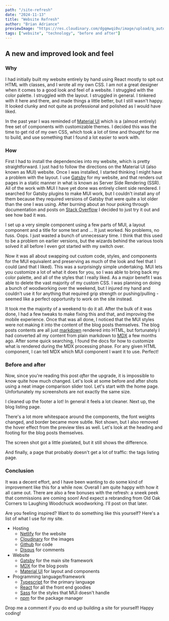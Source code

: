 ---
path: "/site-refresh"
date: "2024-11-13"
title: "Website Refresh"
author: "Brian Adriance"
previewImage: "https://res.cloudinary.com/dgqmwqi0v/image/upload/q_auto,f_auto,w_800/blog-posts/site-refresh/blogpostingnew_fyjmvc"
tags: ["website", "technology", "before and after"]
---


## A new and improved look and feel

### Why

I had initially built my website entirely by hand using React mostly to spit out HTML with classes, and I wrote all my own CSS. I am not
a great designer when it comes to a good look and feel of a website. I struggled with the color palette. I struggled with the layout.
I struggled in general. I tinkered with it here and there, and made things a little better, but I still wasn't happy. It looked clunky
and not quite as professional and polished as I would have liked.

In the past year I was reminded of [Material UI](https://mui.com/material-ui/) which is a (almost entirely) free set of components with customizable themes.
I decided this was the time to get rid of my own CSS, which took a lot of time and thought for me to build, and use something that I found a lot easier
to work with.

### How

First I had to install the dependencies into my website, which is pretty straightforward. I just had to follow the directions on the Material UI (also known as MUI)
website. Once I was installed, I started thinking I might have a problem with the layout. I use [Gatsby](https://www.gatsbyjs.com/) for my website, and that
renders out pages in a static manner in what is known as Server Side Rendering (SSR). All of the work with MUI I have yet done was entirely client side rendered.
I searched for Gatsby plugins to make MUI work, but I couldn't install any of them because they required versions of Gatsby that were quite a lot older than the
one I was using. After burning about an hour poking through documentation and posts on [Stack Overflow](https://stackoverflow.com/) I decided to just try it out and
see how bad it was.

I set up a very simple component using a few parts of MUI, a layout component and a title for some text and ... It just worked. No problems, no fuss. Oops. I just
wasted a bunch of unnecessary time. I think that this used to be a problem on earlier versions, but the wizards behind the various tools solved it all before I
even got started with my switch over.

Now it was all about swapping out custom code, styles, and components for the MUI equivalent and preserving as much of the look and feel that I could (and that I liked).
This was a surprisingly simple undertaking. MUI lets you customize a lot of what it does for you, so I was able to bring back my color palette, and all of the styles
that I really liked. As a major benefit I was able to delete the vast majority of my custom CSS. I was planning on doing a bunch of woodworking over the weekend, but
I injured my hand and couldn't use it for anything that required grip strength or pushing/pulling - seemed like a perfect opportunity to work on the site instead.

It took me the majority of a weekend to do it all. After the bulk of it was done, I had a few tweaks to make fixing this and that, and improving the mobile experience.
Once that was all done, I noticed that the MUI styles were not making it into the content of the blog posts themselves. The blog posts contents are all just
[markdown](https://www.markdownguide.org/) rendered into HTML, but fortunately I had converted all my content from plain markdown to [MDX](https://mdxjs.com/) a few months
ago. After some quick searching, I found the docs for how to customize what is rendered during the MDX processing phase. For any given HTML component, I can tell
MDX which MUI component I want it to use. Perfect!

### Before and after

Now, since you're reading this post _after_ the upgrade, it is impossible to know quite how much changed. Let's look at some before and after shots using a neat
image comparison slider tool. Let's start with the home page. Unfortunately my screenshots are not exactly the same size.

<Card variant="outlined">
  <ReactCompareImage
    leftImage="https://res.cloudinary.com/dgqmwqi0v/image/upload/q_auto,f_auto,c_pad,ar_16:9/blog-posts/site-refresh/oldhome_fs93ch"
    rightImage="https://res.cloudinary.com/dgqmwqi0v/image/upload/q_auto,f_auto,c_pad,ar_16:9/blog-posts/site-refresh/newhome_fnqoah"
    sliderLineColor={colorPalette.primary.main}
  />
</Card>

I cleaned up the footer a lot! In general it feels a lot cleaner. Next up, the blog listing page.

<Card variant="outlined">
  <ReactCompareImage
    leftImage="https://res.cloudinary.com/dgqmwqi0v/image/upload/q_auto,f_auto,c_pad,ar_16:9/blog-posts/site-refresh/blogpostingold_oeqkly"
    rightImage="https://res.cloudinary.com/dgqmwqi0v/image/upload/q_auto,f_auto,c_pad,ar_16:9/blog-posts/site-refresh/blogpostingnew_fyjmvc"
    sliderLineColor={colorPalette.primary.main}
  />
</Card>

There's a lot more whitespace around the components, the font weights changed, and border became more subtle. Not shown, but I also removed the hover effect from the
preview tiles as well. Let's look at the heading and footing for the blog posts themselves.

<Card variant="outlined">
  <ReactCompareImage
    leftImage="https://res.cloudinary.com/dgqmwqi0v/image/upload/q_auto,f_auto/blog-posts/site-refresh/oldblogheading_fl8wec"
    rightImage="https://res.cloudinary.com/dgqmwqi0v/image/upload/q_auto,f_auto/blog-posts/site-refresh/newblogheading_zdohhg"
    sliderLineColor={colorPalette.primary.main}
  />
</Card>

The screen shot got a little pixelated, but it still shows the difference.

<Card variant="outlined">
  <ReactCompareImage
    leftImage="https://res.cloudinary.com/dgqmwqi0v/image/upload/q_auto,f_auto,w_800/blog-posts/site-refresh/oldpager_hdz1pq"
    rightImage="https://res.cloudinary.com/dgqmwqi0v/image/upload/q_auto,f_auto,w_800/blog-posts/site-refresh/newpager_g8d3db"
    sliderLineColor={colorPalette.primary.main}
  />
</Card>

And finally, a page that probably doesn't get a lot of traffic: the tags listing page.

<Card variant="outlined">
  <ReactCompareImage
    leftImage="https://res.cloudinary.com/dgqmwqi0v/image/upload/q_auto,f_auto,c_pad,ar_16:9/blog-posts/site-refresh/oldtags_pv7rg0"
    rightImage="https://res.cloudinary.com/dgqmwqi0v/image/upload/q_auto,f_auto,c_pad,ar_16:9/blog-posts/site-refresh/newtags_ya0mz7"
    sliderLineColor={colorPalette.primary.main}
  />
</Card>

### Conclusion

It was a decent effort, and I have been wanting to do some kind of improvement like this for a while now. Overall I am quite happy with how it
all came out. There are also a few bonuses with the refresh: a sneek peek that commissions are coming soon! And expect a rebranding from Old Oak Corners
to Laughing Woodchuck woodworking. I'll post on that later.

Are you feeling inspired? Want to do something like this yourself? Here's a list of what I use for my site.

- Hosting
  - [Netlify](https://www.netlify.com/) for the website
  - [Cloudinary](https://cloudinary.com/) for the images
  - [Github](https://github.com/) for code
  - [Disqus](https://disqus.com/) for comments
- Website
  - [Gatsby](https://www.gatsbyjs.com/) for the main site framework
  - [MDX](https://mdxjs.com/) for the blog posts
  - [Material UI](https://mui.com/material-ui/) for layout and components
- Programming language/framework
  - [Typescript](https://www.typescriptlang.org/) for the primary language
  - [React](https://react.dev/) for all the front end goodies
  - [Sass](https://sass-lang.com/guide/) for the styles that MUI doesn't handle
  - [npm](https://www.npmjs.com/) for the package manager

Drop me a comment if you do end up building a site for yourself! Happy coding!
